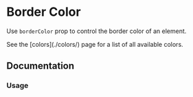 

# Border Color

Use `borderColor` prop to control the border color of an element.

<Callout>
  See the [colors](./colors/) page for a list of all available colors.
</Callout>

## Documentation

### Usage

<Demo component={Usage} />
